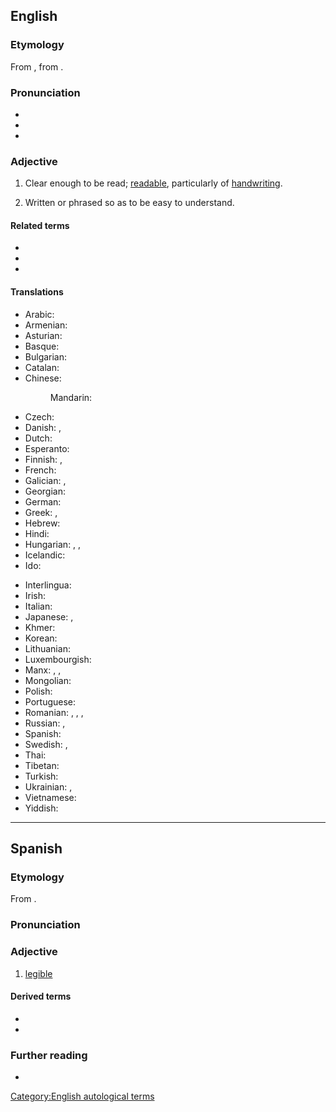 ==English==

===Etymology===
From {{uder|en|LL.|legibilis||that can be read}}, from {{der|en|la|legō||}}.

===Pronunciation===
* {{IPA|en|/ˈlɛd͡ʒəbl/}}
* {{audio|en|LL-Q1860 (eng)-Vealhurl-legible.wav|Audio (RP)}}
* {{rhymes|en|ɛdʒəbl|s=2}}

===Adjective===
{{en-adj}}

# Clear enough to be read; [[readable]], particularly of [[handwriting]].
#: {{syn|en|clean|clear|decipherable|fair|readable}}
#: {{ant|en|illegible|unreadable}}
#: {{ux|en|Despite hardly having any energy to lift a pen, she left a '''legible''' note on the paper.}}
# Written or phrased so as to be easy to understand.
#: {{syn|en|clear|decipherable|readable}}
#: {{ant|en|unreadable}}
#: {{ux|en|You can make this program code more '''legible''' by using meaningful variable names.}}

====Related terms====
* {{l|en|legibility}}
* {{l|en|legibly}}
* {{l|en|intelligible}}

====Translations====
{{trans-top|clear enough to be read}}
* Arabic: {{t|ar|مَقْرُوء}}
* Armenian: {{t-needed|hy}}
* Asturian: {{t|ast|lleíble}}
* Basque: {{t-needed|eu}}
* Bulgarian: {{t+|bg|четлив}}
* Catalan: {{t|ca|llegible}}
* Chinese:
*: Mandarin: {{t|cmn|可读的}}
* Czech: {{t+|cs|čitelný}}
* Danish: {{t|da|læselig}}, {{t|da|læsbar}}
* Dutch: {{t+|nl|leesbaar}}
* Esperanto: {{t|eo|legebla}}
* Finnish: {{t+|fi|luettava}}, {{t|fi|lukukelpoinen}}
* French: {{t+|fr|lisible}}
* Galician: {{t+|gl|lexible}}, {{t+|gl|lexíbel}}
* Georgian: {{t-needed|ka}}
* German: {{t+|de|leserlich}}
* Greek: {{t+|el|ευανάγνωστος|m}}, {{t+|el|αναγνώσιμος|m}}
* Hebrew: {{t|he|קָרִיא|tr=karí}}
* Hindi: {{t-needed|hi}}
* Hungarian: {{t+|hu|olvasható}}, {{t|hu|elolvasható}}, {{t|hu|kiolvasható}}
* Icelandic: {{t+|is|læsilegur}}
* Ido: {{t+|io|lektebla}}
{{trans-mid}}
* Interlingua: {{t|ia|legible}}
* Irish: {{t|ga|inléite}}
* Italian: {{t+|it|leggibile}}
* Japanese: {{t|ja|読める|tr=yomeru}}, {{t|ja|読みやすい|tr=yomiyasui}}
* Khmer: {{t-needed|km}}
* Korean: {{t-needed|ko}}
* Lithuanian: {{t-needed|lt}}
* Luxembourgish: {{t|lb|lieserlech}}
* Manx: {{t|gv|so-lhaih}}, {{t|gv|lhaihagh}}, {{t|gv|lhaihoil}}
* Mongolian: {{t-needed|mn}}
* Polish: {{t+|pl|czytelny}}
* Portuguese: {{t+|pt|legível}}
* Romanian: {{t+|ro|lizibil}}, {{t+|ro|citeț}}, {{t|ro|delușit}}, {{t+|ro|descifrabil}}
* Russian: {{t+|ru|разбо́рчивый}}, {{t+|ru|удобочита́емый}}
* Spanish: {{t+|es|legible}}
* Swedish: {{t+|sv|läslig}}, {{t+|sv|läsbar}}
* Thai: {{t-needed|th}}
* Tibetan: {{t|bo|ཀློག་བདེ་པོ}}
* Turkish: {{t+|tr|okunaklı}}
* Ukrainian: {{t|uk|розбі́рливий}}, {{t|uk|читабельний}}
* Vietnamese: {{t-needed|vi}}
* Yiddish: {{t|yi|לייענעוודיק}}
{{trans-bottom}}

----

==Spanish==

===Etymology===
From {{der|es|la|legibilis}}.

===Pronunciation===
{{es-IPA}}

===Adjective===
{{es-adj}}

# [[#English|legible]]
#: {{ant|es|ilegible}}

====Derived terms====
* {{l|es|ilegible}}
* {{l|es|legibilidad}}

===Further reading===
* {{R:DRAE}}

[[Category:English autological terms]]